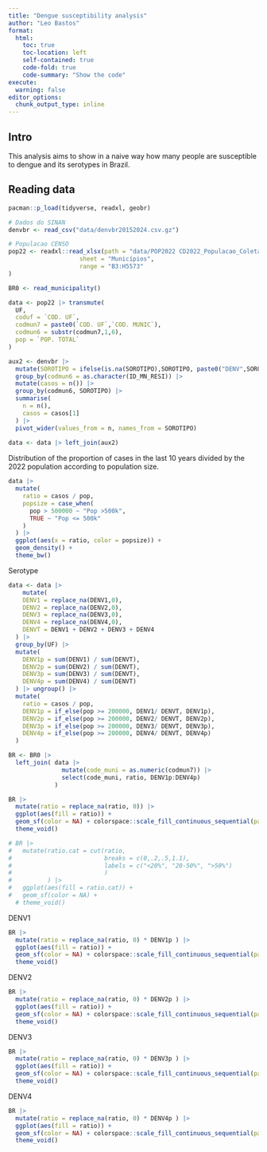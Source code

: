 ```yaml
---
title: "Dengue susceptibility analysis"
author: "Leo Bastos"
format: 
  html: 
    toc: true
    toc-location: left
    self-contained: true
    code-fold: true
    code-summary: "Show the code"
execute: 
  warning: false
editor_options: 
  chunk_output_type: inline
---
```


## Intro

This analysis aims to show in a naive way how many people are susceptible to dengue and its serotypes in Brazil.

## Reading data

```r

pacman::p_load(tidyverse, readxl, geobr)

# Dados do SINAN
denvbr <- read_csv("data/denvbr20152024.csv.gz")

# Populacao CENSO
pop22 <- readxl::read_xlsx(path = "data/POP2022 CD2022_Populacao_Coletada_Imputada_e_Total_Municipio_e_UF.xlsx", 
                    sheet = "Municípios",
                    range = "B3:H5573"
)

BR0 <- read_municipality()

data <- pop22 |> transmute(
  UF,
  coduf = `COD. UF`,
  codmun7 = paste0(`COD. UF`,`COD. MUNIC`),
  codmun6 = substr(codmun7,1,6),
  pop = `POP. TOTAL`
)

aux2 <- denvbr |> 
  mutate(SOROTIPO = ifelse(is.na(SOROTIPO),SOROTIPO, paste0("DENV",SOROTIPO))) |> 
  group_by(codmun6 = as.character(ID_MN_RESI)) |> 
  mutate(casos = n()) |> 
  group_by(codmun6, SOROTIPO) |> 
  summarise(
    n = n(),
    casos = casos[1]
  ) |> 
  pivot_wider(values_from = n, names_from = SOROTIPO)
  
data <- data |> left_join(aux2) 
```

Distribution of the proportion of cases in the last 10 years divided by the 2022 population according to population size.

```r

data |> 
  mutate(
    ratio = casos / pop,
    popsize = case_when(
      pop > 500000 ~ "Pop >500k",
      TRUE ~ "Pop <= 500k"
    )
  ) |> 
  ggplot(aes(x = ratio, color = popsize)) + 
  geom_density() +
  theme_bw()
```

Serotype

```r

data <- data |> 
    mutate(
    DENV1 = replace_na(DENV1,0),
    DENV2 = replace_na(DENV2,0),
    DENV3 = replace_na(DENV3,0),
    DENV4 = replace_na(DENV4,0),
    DENVT = DENV1 + DENV2 + DENV3 + DENV4
  ) |> 
  group_by(UF) |> 
  mutate(
    DENV1p = sum(DENV1) / sum(DENVT), 
    DENV2p = sum(DENV2) / sum(DENVT), 
    DENV3p = sum(DENV3) / sum(DENVT), 
    DENV4p = sum(DENV4) / sum(DENVT) 
  ) |> ungroup() |> 
  mutate(
    ratio = casos / pop,
    DENV1p = if_else(pop >= 200000, DENV1/ DENVT, DENV1p), 
    DENV2p = if_else(pop >= 200000, DENV2/ DENVT, DENV2p), 
    DENV3p = if_else(pop >= 200000, DENV3/ DENVT, DENV3p), 
    DENV4p = if_else(pop >= 200000, DENV4/ DENVT, DENV4p)
  ) 

BR <- BR0 |> 
  left_join( data |> 
               mutate(code_muni = as.numeric(codmun7)) |> 
               select(code_muni, ratio, DENV1p:DENV4p)
             )

BR |> 
  mutate(ratio = replace_na(ratio, 0)) |> 
  ggplot(aes(fill = ratio)) + 
  geom_sf(color = NA) + colorspace::scale_fill_continuous_sequential(palette = "inferno") +
  theme_void()

# BR |> 
#   mutate(ratio.cat = cut(ratio, 
#                          breaks = c(0,.2,.5,1.1),
#                          labels = c("<20%", "20-50%", ">50%")
#                          )
#          ) |> 
#   ggplot(aes(fill = ratio.cat)) + 
#   geom_sf(color = NA) + 
  # theme_void()
```

DENV1

```r
BR |> 
  mutate(ratio = replace_na(ratio, 0) * DENV1p ) |> 
  ggplot(aes(fill = ratio)) + 
  geom_sf(color = NA) + colorspace::scale_fill_continuous_sequential(palette = "inferno") +
  theme_void()
```

DENV2

```r
BR |> 
  mutate(ratio = replace_na(ratio, 0) * DENV2p ) |> 
  ggplot(aes(fill = ratio)) + 
  geom_sf(color = NA) + colorspace::scale_fill_continuous_sequential(palette = "inferno") +
  theme_void()
```

DENV3

```r
BR |> 
  mutate(ratio = replace_na(ratio, 0) * DENV3p ) |> 
  ggplot(aes(fill = ratio)) + 
  geom_sf(color = NA) + colorspace::scale_fill_continuous_sequential(palette = "inferno") +
  theme_void()
```

DENV4

```r
BR |> 
  mutate(ratio = replace_na(ratio, 0) * DENV4p ) |> 
  ggplot(aes(fill = ratio)) + 
  geom_sf(color = NA) + colorspace::scale_fill_continuous_sequential(palette = "inferno") +
  theme_void()
```